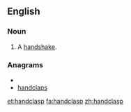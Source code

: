 ==English==
===Noun===
{{en-noun}}

#A [[handshake]].

===Anagrams===
* {{alphagram|aacdhlnps}}
* [[handclaps#English|handclaps]]

[[et:handclasp]]
[[fa:handclasp]]
[[zh:handclasp]]